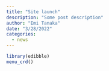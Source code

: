 ```yaml
---
title: "Site launch"
description: "Some post description"
author: "Emi Tanaka"
date: "3/28/2022"
categories:
  - news
---
```



```r
library(edibble)
menu_crd()
```
